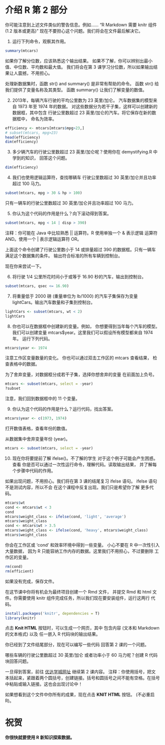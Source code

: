 介绍 R 第 2 部分
========================================================

你可能注意到上述文件类似的警告信息。例如……
"R Markdown 需要 knitr 组件 (1.2 版本或更高)"
现在不要担心这个问题。我们将会在文件最后解决它。

1. 运行下列命令，观察其作用。
```r
summary(mtcars)
```

如果你了解分位数，应该熟悉这个输出结果。
如果不了解，你可以辨别出最小值、中位数、平均数和最大值。
我们将会在第 3 课学习分位数，所以如果输出结果让人震撼，不用担心。

处理新数据集时，函数 str() and summary() 是非常有帮助的命令。 
函数 str() 给我们提供了变量名称及其类型。
函数 summary() 让我们了解变量的数值。

2. 2013年，每辆汽车行驶的平均公里数为 23 英里/加仑。
  汽车数据集的模型来自 1973 年至 1974 年的数据。
  对这些数据分为若干子集，这样可以创建新的数据框，其中包含
  行驶公里数超过 23 英里/加仑的汽车。将它保存在新的数据框中，
  命名为效率。
```r
efficiency <- mtcars[mtcars$mpg>23,]
# subset(mtcars, mpg>23)
head(efficiency)
dim(efficiency)
```

3. 多少辆汽车的行驶公里数超过 23 英里/加仑呢？使用你在 demystifying.R 中学到的知识，
  回答这个问题。
```r
dim(efficiency)
```

4. 我们也使用逻辑运算符，查找哪辆车
  行驶公里数超过 30 英里/加仑并且功率超过 100 马力。
```r
subset(mtcars, mpg > 30 & hp > 100)
```

只有一辆车的行驶公里数超过 30 英里/加仑并且功率超过 100 马力。

5. 你认为这个代码的作用是什么？向下滚动得到答案。
```r
subset(mtcars, mpg < 14 | disp > 390)
```

注释：你可能在 Java 中比较熟悉 || 运算符。R 使用单独一个 & 表示逻辑
运算符 AND。使用一个 | 表示逻辑运算符 OR。








上面这个命令创建了行驶公里数小于 14 
或排量超过 390 的数据框。只有一辆车
满足这个数据集的条件。
输出符合标准的所有车辆到控制台。

现在你来尝试一下。

6. 将行驶 1/4 公里所花时间小于或等于
  16.90 秒的汽车，输出到控制台。
```r
subset(mtcars, qsec <= 16.90)
```

7. 将重量低于 2000 磅 (重量单位为 lb/1000) 的汽车子集保存为变量 lightCars。输出汽车数量和子集到控制台。
```r
lightCars <- subset(mtcars, wt < 2)
lightCars
```

8. 你也可以在数据框中创建新的变量。例如，
  你想要得到当年每个汽车的模型。我们可以创建变量
  mtcars$year。这里我们可以假设所有模型都来自 1974 年。
  运行下列代码。
```r
mtcars$year <- 1974
```

注意工作区变量数量的变化。
你也可以通过双击工作区的 mtcars 查看结果，
检查表格中的数据。

为了舍弃变量，对数据框分成若干子集，选择你想舍弃的变量
在前面加上负号。
```r
mtcars <- subset(mtcars, select = -year)
?subset
```

注意，我们回到数据框中的 11 个变量。

9. 你认为这个代码的作用是什么？运行代码，找出答案。
```r
mtcars$year <- c(1973, 1974)
```

打开数值表格，查看年份的数值。

从数据集中舍弃变量年份 (year)。
```r
mtcars <- subset(mtcars, select = -year)

```


10. 现在你将要提前了解 ifelse()。不了解的学生
  对于这个例子可能会产生困惑。查看
  你是否可以通过一次性运行命令，理解代码。读取输出结果，
  并了解每个步骤中代码的作用。

如果出现问题，不用担心。我们将在第 3 课的结尾复习 ifelse 语句。
ifelse 语句不是测试内容，所以不会
在这个课程中反复出现。我们只是希望你了解
更多代码。
```r
mtcars$wt
cond <- mtcars$wt < 3
cond
mtcars$weight_class <- ifelse(cond, 'light', 'average')
mtcars$weight_class
cond <- mtcars$wt > 3.5
mtcars$weight_class <- ifelse(cond, 'heavy', mtcars$weight_class)
mtcars$weight_class
```

你会在工作区或 'cond' 和效率环境中得到一些变量。
小心不要在 R 中一次性引入大量数据，
因为 R 只能容纳工作内存的数据。这里我们不用担心，不过要删除
工作区的变量。

```r
rm(cond)
rm(efficient)
```

如果没有完成，保存文件。


在这节课中你将有机会为最终项目创建一个 Rmd 文件，
并提交 Rmd 和 html 文件。你需要使用
knitr 组件完成任务，所以我们现在要安装组件，运行这两行
代码。
```r
install.packages('knitr', dependencies = T)
library(knitr)
```


点击 **Knit HTML** 按钮时，可以生成一个网页，其中
包含内容 (文本和 Markdown 的文本格式) 以及
任一嵌入 R 代码块的输出结果。 


你已经到了文件结尾部分，现在可以编写一些代码
回答第 2 课的一个问题。

哪些车辆的行驶公里数超过 30 英里/加仑
或者功率小于 60 马力呢？创建 R 代码块回答问题。



一旦得到答案，前往 [优达学城网址](https://www.udacity.com/course/viewer#!/c-ud651/l-729069797/e-804129319/m-811719066) 继续第 2 课内容。
注释：你使用括号，把文本括起来，紧跟着两个圆括号，创建链接。括号和圆括号之间不能有空格。在括号中粘贴或输入链接。这也会出现讨论中！

如果想看到这个文件中你所有的成果，现在点击
**KNIT HTML** 按钮。 (不必重启 R)。

# 祝贺
#### 你很快就要使用 R 新知识探索数据。